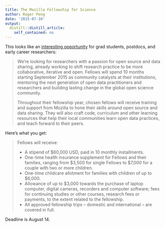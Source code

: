 ```yaml
---
title: The Mozilla Fellowship for Science
author: Roger Peng
date: '2015-07-10'
output:
  distill::distill_article:
    self_contained: no
---
```


This looks like an [interesting opportunity](https://www.mozillascience.org/fellows) for grad students, postdocs, and early career researchers:

> We're looking for researchers with a passion for open source and data sharing, already working to shift research practice to be more collaborative, iterative and open. Fellows will spend 10 months starting September 2015 as community catalysts at their institutions, mentoring the next generation of open data practitioners and researchers and building lasting change in the global open science community.
> 
> Throughout their fellowship year, chosen fellows will receive training and support from Mozilla to hone their skills around open source and data sharing. They will also craft code, curriculum and other learning resources that help their local communities learn open data practices, and teach forward to their peers.

Here's what you get:

> Fellows will receive:
> 
>   * A stipend of $60,000 USD, paid in 10 monthly installments.
>   * One-time health insurance supplement for Fellows and their families, ranging from $3,500 for single Fellows to $7,000 for a couple with two or more children.
>   * One-time childcare allotment for families with children of up to $6,000.
>   * Allowance of up to $3,000 towards the purchase of laptop computer, digital cameras, recorders and computer software; fees for continuing studies or other courses, research fees or payments, to the extent related to the fellowship.
>   * All approved fellowship trips – domestic and international – are covered in full.

Deadline is August 14.

